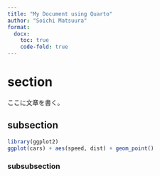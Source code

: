 ```yaml
---
title: "My Document using Quarto"
author: "Soichi Matsuura"
format:
  docx:
    toc: true
    code-fold: true
---
```


# section

ここに文章を書く。

## subsection

```r
library(ggplot2)
ggplot(cars) + aes(speed, dist) + geom_point()
```

### subsubsection
